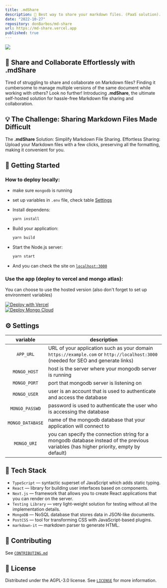 ```yaml
---
title: .mdShare
description: 📝 Best way to share your markdown files. (PaaS solution).
date: "2022-10-27"
repository: donBarbos/md-share
url: https://md-share.vercel.app
published: true
---
```


[![](https://raw.githubusercontent.com/donBarbos/md-share/main/public/favicon.svg)](https://md-share.vercel.app)

## 📄 Share and Collaborate Effortlessly with .mdShare

Tired of struggling to share and collaborate on Markdown files? Finding it cumbersome to manage multiple versions of the same document while working with others? Look no further! Introducing **.mdShare**, the ultimate self-hosted solution for hassle-free Markdown file sharing and collaboration.

## 💡 The Challenge: Sharing Markdown Files Made Difficult

The **.mdShare** Solution: Simplify Markdown File Sharing. Effortless Sharing: Upload your Markdown files with a few clicks, preserving all the formatting, making it convenient for you.

## 🚀 Getting Started

### How to deploy locally:

-   make sure `mongodb` is running

-   set up variables in `.env` file, check table [Settings](#%EF%B8%8F-settings)

-   Install dependens:

    ```bash
    yarn install
    ```

-   Build your application:

    ```bash
    yarn build
    ```

-   Start the Node.js server:

    ```bash
    yarn start
    ```

-   And you can check the site on [`localhost:3000`](http://localhost:3000)

### Use the app (deploy to vercel and mongo atlas):

You can choose to use the hosted version (also don't forget to set up environment variables)

[![Deploy with Vercel](https://vercel.com/button)](https://vercel.com/new/clone?repository-url=https%3A%2F%2Fgithub.com%2FdonBarbos%2Fmd-share)\
[![Deploy Mongo Cloud](https://img.shields.io/badge/MongoDB-4EA94B?style=for-the-badge&logo=mongodb&logoColor=white)](https://www.mongodb.com/atlas/database)

## ⚙️ Settings

|     variable     | description                                                                                                                            |
| :--------------: | -------------------------------------------------------------------------------------------------------------------------------------- |
|    `APP_URL`     | URL of your application such as your domain `https://example.com` or `http://localhost:3000` (needed for SEO and generate links)       |
|   `MONGO_HOST`   | host is the server where your mongodb server is running                                                                                |
|   `MONGO_PORT`   | port that mongodb server is listening on                                                                                               |
|   `MONGO_USER`   | user is an account that is used to authenticate and access the database                                                                |
|  `MONGO_PASSWD`  | password is used to authenticate the user who is accessing the database                                                                |
| `MONGO_DATABASE` | name of the mongodb database that your application will connect to                                                                     |
|   `MONGO_URI`    | you can specify the connection string for a mongodb database instead of the previous variables (has higher priority, empty by default) |

## 🔧 Tech Stack

-   `TypeScript` — syntactic superset of JavaScript which adds static typing.
-   `React` — library for building user interfaces based on components.
-   `Next.js` — framework that allows you to create React applications that you can render on the server.
-   `Testing Library` — very light-weight solution for testing without all the implementation details.
-   `MongoDB` — NoSQL database that stores data in JSON-like documents.
-   `PostCSS` — tool for transforming CSS with JavaScript-based plugins.
-   `markdown-it` — markdown parser to generate HTML.

## 🤝 Contributing

See [`CONTRIBUTING.md`](https://github.com/donBarbos/md-share/blob/main/CONTRIBUTING.md)

## 📝 License

Distributed under the AGPL-3.0 license. See [`LICENSE`](https://github.com/donBarbos/md-share/blob/main/LICENSE) for more information.
